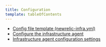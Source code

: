 ```yaml
---
title: Configuration
template: tableOfContents
---
```


* [Config file template (newrelic-infra.yml)](/docs/infrastructure/install-infrastructure-agent/configuration/config-file-template-newrelic-infrayml)
* [Configure the infrastructure agent](/docs/infrastructure/install-infrastructure-agent/configuration/configure-infrastructure-agent)
* [Infrastructure agent configuration settings](/docs/infrastructure/install-infrastructure-agent/configuration/infrastructure-agent-configuration-settings)
